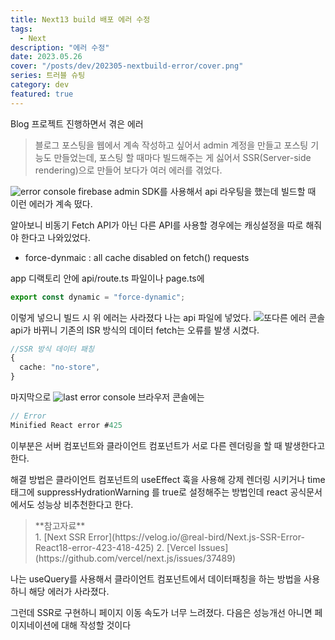 ```yaml
---
title: Next13 build 배포 에러 수정
tags:
  - Next
description: "에러 수정"
date: 2023.05.26
cover: "/posts/dev/202305-nextbuild-error/cover.png"
series: 트러블 슈팅
category: dev
featured: true
---
```


<Heading type="h2">Blog 프로젝트 진행하면서 겪은 에러</Heading>

<Blockquote>
  블로그 포스팅을 웹에서 계속 작성하고 싶어서 admin 계정을 만들고 포스팅 기능도
  만들었는데, 포스팅 할 때마다 빌드해주는 게 싫어서 SSR(Server-side
  rendering)으로 만들어 보다가 여러 에러를 겪었다.
</Blockquote>

![error console](/posts/dev/202305-nextbuild-error/1.png)
firebase admin SDK를 사용해서 api 라우팅을 했는데 빌드할 때 이런 에러가 계속 떴다.

알아보니 비동기 Fetch API가 아닌 다른 API를 사용할 경우에는 캐싱설정을 따로 해줘야 한다고 나와있었다.

- force-dynmaic : all cache disabled on fetch() requests

app 디랙토리 안에 api/route.ts 파일이나 page.ts에

```ts
export const dynamic = "force-dynamic";
```

이렇게 넣으니 빌드 시 위 에러는 사라졌다
나는 api 파일에 넣었다.
![또다른 에러 콘솔](/posts/dev/202305-nextbuild-error/2.png)
api가 바뀌니 기존의 ISR 방식의 데이터 fetch는 오류를 발생 시켰다.

```ts
//SSR 방식 데이터 패칭
{
  cache: "no-store",
}
```

마지막으로
![last error console](/posts/dev/202305-nextbuild-error/3.png)
브라우저 콘솔에는

```ts
// Error
Minified React error #425
```

이부분은 서버 컴포넌트와 클라이언트 컴포넌트가 서로 다른 렌더링을 할 때 발생한다고 한다.

해결 방법은 클라이언트 컴포넌트의 useEffect 훅을 사용해 강제 렌더링 시키거나 time 태그에 suppressHydrationWarning 를 true로 설정해주는 방법인데 react 공식문서에서도 성능상 비추천한다고 한다.

<Blockquote type="info">
  **참고자료** <br />
  1. [Next SSR Error](https://velog.io/@real-bird/Next.js-SSR-Error-React18-error-423-418-425)
  2. [Vercel Issues](https://github.com/vercel/next.js/issues/37489)
</Blockquote>

나는 useQuery를 사용해서 클라이언트 컴포넌트에서 데이터패칭을 하는 방법을 사용하니 해당 에러가 사라졌다.

그런데 SSR로 구현하니 페이지 이동 속도가 너무 느려졌다. 다음은 성능개선 아니면 페이지네이션에 대해 작성할 것이다
